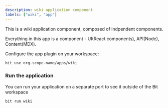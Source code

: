 ```yaml
---
description: wiki application component.
labels: ["wiki", "app"]
---
```


This is a wiki application component, composed of indpendent components.

Everything in this app is a component - UI(React components), API(Node), Content(MDX).

Configure the app plugin on your workspace:

```bash
bit use org.scope-name/apps/wiki
```

### Run the application

You can run your application on a separate port to see it outside of the Bit workspace

```bash
bit run wiki
```
